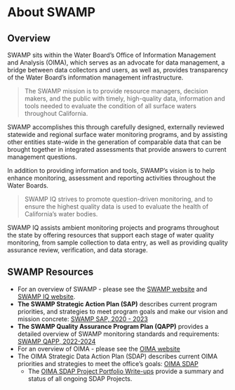 # About SWAMP {.unnumbered}

## Overview

SWAMP sits within the Water Board's Office of Information Management and Analysis (OIMA), which serves as an advocate for data management, a bridge between data collectors and users, as well as, provides transparency of the Water Board's information management infrastructure.

> The SWAMP mission is to provide resource managers, decision makers, and the public with timely, high-quality data, information and tools needed to evaluate the condition of all surface waters throughout California.

SWAMP accomplishes this through carefully designed, externally reviewed statewide and regional surface water monitoring programs, and by assisting other entities state-wide in the generation of comparable data that can be brought together in integrated assessments that provide answers to current management questions.

In addition to providing information and tools, SWAMP's vision is to help enhance monitoring, assessment and reporting activities throughout the Water Boards.

> SWAMP IQ strives to promote question-driven monitoring, and to ensure the highest quality data is used to evaluate the health of California's water bodies.

SWAMP IQ assists ambient monitoring projects and programs throughout the state by offering resources that support each stage of water quality monitoring, from sample collection to data entry, as well as providing quality assurance review, verification, and data storage.

## SWAMP Resources

-   For an overview of SWAMP - please see the [SWAMP website](https://www.waterboards.ca.gov/water_issues/programs/swamp/) and [SWAMP IQ website](https://www.waterboards.ca.gov/water_issues/programs/swamp/swamp_iq/).
-   **The SWAMP Strategic Action Plan (SAP)** describes current program priorities, and strategies to meet program goals and make our vision and mission concrete: [SWAMP SAP, 2020 - 2023](https://docs.google.com/document/d/1g08L8GUHdEMLCxNS1vppNEXobf4bYOmK/edit#heading=h.30j0zll)
-   **The SWAMP Quality Assurance Program Plan (QAPP)** provides a detailed overview of SWAMP monitoring standards and requirements: [SWAMP QAPP, 2022-2024](https://docs.google.com/document/d/16QmALh0kkREJSKMvVb6fcKkLsWiAsiTAIJKfzpBRoPc/edit#heading=h.q961pnmk2sje)
-   For an overview of OIMA - please see the [OIMA website](https://www.waterboards.ca.gov/resources/oima/)
-   The OIMA Strategic Data Action Plan (SDAP) describes current OIMA priorities and strategies to meet the office's goals: [OIMA SDAP](https://docs.google.com/document/d/1Kg0tzfRJljwsmFQ2Qyzt_rPW8CrXX3oKWO6myH3ECVo/edit)
    -   The [OIMA SDAP Project Portfolio Write-ups](https://docs.google.com/spreadsheets/d/13gGHtjN5LDULEfcUcHxMKQ2bKvBMsYHvb1rlaS5c5OY/edit#gid=1161341563) provide a summary and status of all ongoing SDAP Projects.
